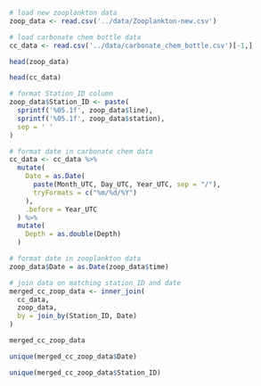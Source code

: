 ```r
# load new zooplankton data
zoop_data <- read.csv('../data/Zooplankton-new.csv')

# load carbonate chem bottle data
cc_data <- read.csv('../data/carbonate_chem_bottle.csv')[-1,]
```

```r
head(zoop_data)
```

```r
head(cc_data)
```


```r
# format Station_ID column
zoop_data$Station_ID <- paste(
  sprintf('%05.1f', zoop_data$line),
  sprintf('%05.1f', zoop_data$station),
  sep = ' '
)
```


```r
# format date in carbonate chem data
cc_data <- cc_data %>%
  mutate(
    Date = as.Date(
      paste(Month_UTC, Day_UTC, Year_UTC, sep = "/"),
      tryFormats = c("%m/%d/%Y")
    ),
    .before = Year_UTC
  ) %>%
  mutate(
    Depth = as.double(Depth)
  )

# format date in zooplankton data
zoop_data$Date = as.Date(zoop_data$time)
```

```r
# join data on matching station ID and date
merged_cc_zoop_data <- inner_join(
  cc_data,
  zoop_data,
  by = join_by(Station_ID, Date)
)
```

```r
merged_cc_zoop_data
```


```r
unique(merged_cc_zoop_data$Date)
```

```r
unique(merged_cc_zoop_data$Station_ID)
```

